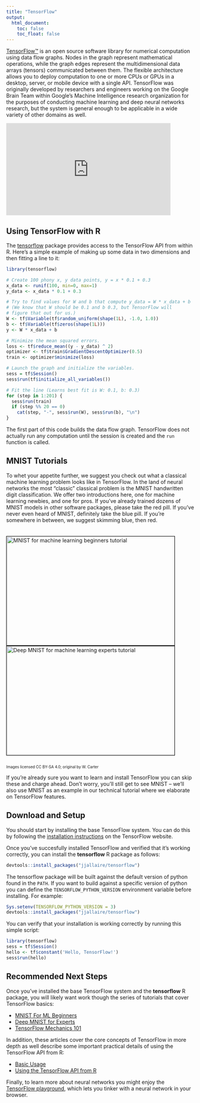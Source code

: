 ```yaml
---
title: "TensorFlow"
output: 
  html_document:
    toc: false
    toc_float: false
---
```


<div class="row">

<div class="col-md-6">

[TensorFlow™](https://tensorflow.org) is an open source software library for numerical computation using data flow graphs. Nodes in the graph represent mathematical operations, while the graph edges represent the multidimensional data arrays (tensors) communicated between them. The flexible architecture allows you to deploy computation to one or more CPUs or GPUs in a desktop, server, or mobile device with a single API. TensorFlow was originally developed by researchers and engineers working on the Google Brain Team within Google's Machine Intelligence research organization for the purposes of conducting machine learning and deep neural networks research, but the system is general enough to be applicable in a wide variety of other domains as well.

</div>

<div class="col-md-6">
<iframe id="video" src="https://www.youtube.com/embed/oZikw5k_2FM" frameborder="0" allowfullscreen width="440" height="246"></iframe>
</div>

</div>

## Using TensorFlow with R

The [tensorflow](https://github.com/jjallaire/tensorflow) package provides access to the TensorFlow API from within R. Here's a simple example of making up some data in two dimensions and then fitting a line to it:

```r
library(tensorflow)

# Create 100 phony x, y data points, y = x * 0.1 + 0.3
x_data <- runif(100, min=0, max=1)
y_data <- x_data * 0.1 + 0.3

# Try to find values for W and b that compute y_data = W * x_data + b
# (We know that W should be 0.1 and b 0.3, but TensorFlow will
# figure that out for us.)
W <- tf$Variable(tf$random_uniform(shape(1L), -1.0, 1.0))
b <- tf$Variable(tf$zeros(shape(1L)))
y <- W * x_data + b

# Minimize the mean squared errors.
loss <- tf$reduce_mean((y - y_data) ^ 2)
optimizer <- tf$train$GradientDescentOptimizer(0.5)
train <- optimizer$minimize(loss)

# Launch the graph and initialize the variables.
sess = tf$Session()
sess$run(tf$initialize_all_variables())

# Fit the line (Learns best fit is W: 0.1, b: 0.3)
for (step in 1:201) {
  sess$run(train)
  if (step %% 20 == 0)
    cat(step, "-", sess$run(W), sess$run(b), "\n")
}
```

The first part of this code builds the data flow graph.  TensorFlow does not actually run any computation until the session is created and the `run` function is called.

## MNIST Tutorials

To whet your appetite further, we suggest you check out what a classical machine learning problem looks like in TensorFlow.  In the land of neural networks the most "classic" classical problem is the MNIST handwritten digit classification.  We offer two introductions here, one for machine learning newbies, and one for pros. If you've already trained dozens of MNIST models in other software packages, please take the red pill.  If you've never even heard of MNIST, definitely take the blue pill.  If you're somewhere in between, we suggest skimming blue, then red.

<div style="width:100%; margin:auto; margin-bottom:10px; margin-top:20px; display: flex; flex-direction: row">
 <a href="tutorial_mnist_beginners.html" title="MNIST for ML Beginners tutorial">
   <img width=450 height=291 style="flex-grow:1; flex-shrink:1; border: 1px solid black;" src="images/blue_pill.png" alt="MNIST for machine learning beginners tutorial" />
 </a>
 <a href="tutorial_mnist_pros.html" title="Deep MNIST for ML Experts tutorial">
   <img width=450 height=291 style="flex-grow:1; flex-shrink:1; border: 1px solid black;" src="images/red_pill.png" alt="Deep MNIST for machine learning experts tutorial" />
 </a>
</div>
<p style="font-size:10px;">Images licensed CC BY-SA 4.0; original by W. Carter</p>

If you're already sure you want to learn and install TensorFlow you can skip these and charge ahead.  Don't worry, you'll still get to see MNIST -- we'll also use MNIST as an example in our technical tutorial where we elaborate on TensorFlow features.

## Download and Setup 

You should start by installing the base TensorFlow system. You can do this by following the [installation instructions](https://www.tensorflow.org/get_started/os_setup.html#download-and-setup) on the TensorFlow website.

Once you've succesfully installed TensorFlow and verified that it's working correctly, you can install the **tensorflow** R package as follows:

```r
devtools::install_packages("jjallaire/tensorflow")
```

The tensorflow package will be built against the default version of python found in the `PATH`. If you want to build against a specific version of python you can define the `TENSORFLOW_PYTHON_VERSION` environment variable before installing. For example:

```r
Sys.setenv(TENSORFLOW_PYTHON_VERSION = 3)
devtools::install_packages("jjallaire/tensorflow")
```

You can verify that your installation is working correctly by running this simple script:

```r
library(tensorflow)
sess = tf$Session()
hello <- tf$constant('Hello, TensorFlow!')
sess$run(hello)
```

## Recommended Next Steps

Once you've installed the base TensorFlow system and the **tensorflow** R package, you will likely want work though the series of tutorials that cover TensorFlow basics:

* [MNIST For ML Beginners](tutorial_mnist_beginners.html)
* [Deep MNIST for Experts](tutorial_mnist_pros.html)
* [TensorFlow Mechanics 101](tutorial_tensorflow_mechanics.html)

In addition, these articles cover the core concepts of TensorFlow in more depth as well describe some important practical details of using the TensorFlow API from R:

* [Basic Usage](basic_usage.html)
* [Using the TensorFlow API from R](using_tensorflow_api.html)

Finally, to learn more about neural networks you might enjoy the [TensorFlow playground](http://playground.tensorflow.org), which lets you tinker with a neural network in your browser.

